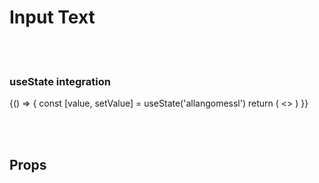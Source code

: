 
<Meta title="Input/Text" component={Input.Text} />

# Input Text

<br /><br />


### useState integration

<Preview>
  <Story name="Text">
    {() => {
      const [value, setValue] = useState('allangomessl')
      return (
        <>
          <Input.Text label='Text' value={value} onChange={setValue} />
        </>
      )
    }}
  </Story>
</Preview>

<br /><br />

## Props
<Props of={Input.Text} />
